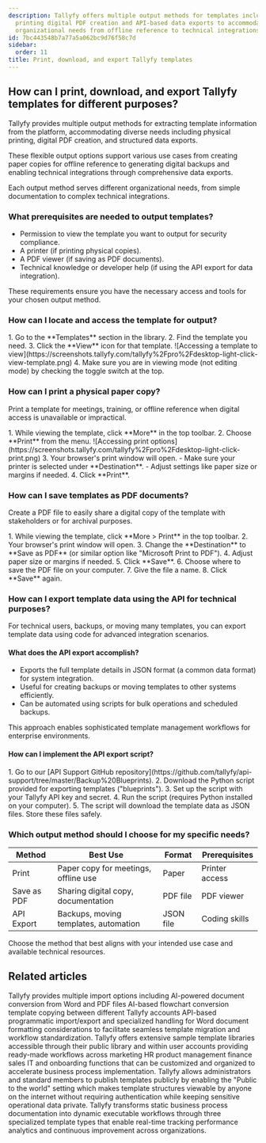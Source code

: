 ```yaml
---
description: Tallyfy offers multiple output methods for templates including physical
  printing digital PDF creation and API-based data exports to accommodate various
  organizational needs from offline reference to technical integrations.
id: 7bc443548b7a77a5a062bc9d76f58c7d
sidebar:
  order: 11
title: Print, download, and export Tallyfy templates
---
```



## How can I print, download, and export Tallyfy templates for different purposes?

Tallyfy provides multiple output methods for extracting template information from the platform, accommodating diverse needs including physical printing, digital PDF creation, and structured data exports.

These flexible output options support various use cases from creating paper copies for offline reference to generating digital backups and enabling technical integrations through comprehensive data exports.

Each output method serves different organizational needs, from simple documentation to complex technical integrations.

### What prerequisites are needed to output templates?
- Permission to view the template you want to output for security compliance.
- A printer (if printing physical copies).
- A PDF viewer (if saving as PDF documents).
- Technical knowledge or developer help (if using the API export for data integration).

These requirements ensure you have the necessary access and tools for your chosen output method.

### How can I locate and access the template for output?

<Steps>
1. Go to the **Templates** section in the library.
2. Find the template you need.
3. Click the **View** icon for that template.
   ![Accessing a template to view](https://screenshots.tallyfy.com/tallyfy%2Fpro%2Fdesktop-light-click-view-template.png)
4. Make sure you are in viewing mode (not editing mode) by checking the toggle switch at the top.
</Steps>

### How can I print a physical paper copy?

Print a template for meetings, training, or offline reference when digital access is unavailable or impractical.

<Steps>
1. While viewing the template, click **More** in the top toolbar.
2. Choose **Print** from the menu.
   ![Accessing print options](https://screenshots.tallyfy.com/tallyfy%2Fpro%2Fdesktop-light-click-print.png)
3. Your browser's print window will open.
   - Make sure your printer is selected under **Destination**.
   - Adjust settings like paper size or margins if needed.
4. Click **Print**.
</Steps>

### How can I save templates as PDF documents?

Create a PDF file to easily share a digital copy of the template with stakeholders or for archival purposes.

<Steps>
1. While viewing the template, click **More > Print** in the top toolbar.
2. Your browser's print window will open.
3. Change the **Destination** to **Save as PDF** (or similar option like "Microsoft Print to PDF").
4. Adjust paper size or margins if needed.
5. Click **Save**.
6. Choose where to save the PDF file on your computer.
7. Give the file a name.
8. Click **Save** again.
</Steps>

### How can I export template data using the API for technical purposes?

For technical users, backups, or moving many templates, you can export template data using code for advanced integration scenarios.

#### What does the API export accomplish?
- Exports the full template details in JSON format (a common data format) for system integration.
- Useful for creating backups or moving templates to other systems efficiently.
- Can be automated using scripts for bulk operations and scheduled backups.

This approach enables sophisticated template management workflows for enterprise environments.

#### How can I implement the API export script?
<Steps>
1. Go to our [API Support GitHub repository](https://github.com/tallyfy/api-support/tree/master/Backup%20Blueprints).
2. Download the Python script provided for exporting templates ("blueprints").
3. Set up the script with your Tallyfy API key and secret.
4. Run the script (requires Python installed on your computer).
5. The script will download the template data as JSON files. Store these files safely.
</Steps>

### Which output method should I choose for my specific needs?

| Method     | Best Use                               | Format   | Prerequisites |
|------------|----------------------------------------|----------|---------------|
| Print      | Paper copy for meetings, offline use  | Paper    | Printer access|
| Save as PDF| Sharing digital copy, documentation    | PDF file | PDF viewer    |
| API Export | Backups, moving templates, automation | JSON file| Coding skills |

Choose the method that best aligns with your intended use case and available technical resources.


## Related articles
<CardGrid>
<LinkTitleCard header="<b>Templates > Import a template</b>" href="/products/pro/documenting/templates/import-feature/" > Tallyfy provides multiple import options including AI-powered document conversion from Word and PDF files AI-based flowchart conversion template copying between different Tallyfy accounts API-based programmatic import/export and specialized handling for Word document formatting considerations to facilitate seamless template migration and workflow standardization. </LinkTitleCard>
<LinkTitleCard header="<b>Templates > Sample templates</b>" href="/products/pro/documenting/templates/how-can-i-access-tallyfys-sample-templates/" > Tallyfy offers extensive sample template libraries accessible through their public library and within user accounts providing ready-made workflows across marketing HR product management finance sales IT and onboarding functions that can be customized and organized to accelerate business process implementation. </LinkTitleCard>
<LinkTitleCard header="<b>Templates > Publish a template</b>" href="/products/pro/documenting/templates/how-to-make-my-tallyfy-template-public/" > Tallyfy allows administrators and standard members to publish templates publicly by enabling the "Public to the world" setting which makes template structures viewable by anyone on the internet without requiring authentication while keeping sensitive operational data private. </LinkTitleCard>
<LinkTitleCard header="<b>Pro > Essentials</b>" href="/products/pro/documenting/" > Tallyfy transforms static business process documentation into dynamic executable workflows through three specialized template types that enable real-time tracking performance analytics and continuous improvement across organizations. </LinkTitleCard>
</CardGrid>